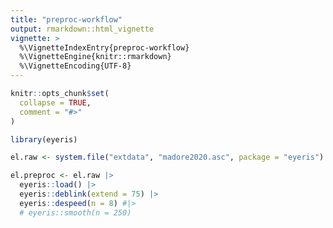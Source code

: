 ```yaml
---
title: "preproc-workflow"
output: rmarkdown::html_vignette
vignette: >
  %\VignetteIndexEntry{preproc-workflow}
  %\VignetteEngine{knitr::rmarkdown}
  %\VignetteEncoding{UTF-8}
---
```


```r
knitr::opts_chunk$set(
  collapse = TRUE,
  comment = "#>"
)
```

```r
library(eyeris)
```

```r
el.raw <- system.file("extdata", "madore2020.asc", package = "eyeris")
```

```r
el.preproc <- el.raw |> 
  eyeris::load() |> 
  eyeris::deblink(extend = 75) |> 
  eyeris::despeed(n = 8) #|> 
  # eyeris::smooth(n = 250)
```

